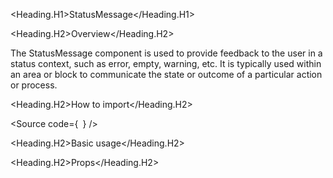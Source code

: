 

<Meta of={Stories} />

<Heading.H1>StatusMessage</Heading.H1>

<Heading.H2>Overview</Heading.H2>

The StatusMessage component is used to provide feedback to the user in a status context, such as error, empty, warning, etc.
It is typically used within an area or block to communicate the state or outcome of a particular action or process.

<Heading.H2>How to import</Heading.H2>

<Source
  code={`
`}
/>

<Heading.H2>Basic usage</Heading.H2>

<Canvas of={Stories.Base} />

<Heading.H2>Props</Heading.H2>

<ArgTypes of={Stories} />
